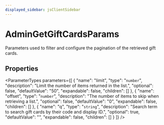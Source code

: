 ```yaml
---
displayed_sidebar: jsClientSidebar
---
```



# AdminGetGiftCardsParams

Parameters used to filter and configure the pagination of the retrieved gift cards.

## Properties

<ParameterTypes parameters={[
  {
    "name": "limit",
    "type": "`number`",
    "description": "Limit the number of items returned in the list.",
    "optional": false,
    "defaultValue": "50",
    "expandable": false,
    "children": []
  },
  {
    "name": "offset",
    "type": "`number`",
    "description": "The number of items to skip when retrieving a list.",
    "optional": false,
    "defaultValue": "0",
    "expandable": false,
    "children": []
  },
  {
    "name": "q",
    "type": "`string`",
    "description": "Search term to search gift cards by their code and display ID.",
    "optional": true,
    "defaultValue": "",
    "expandable": false,
    "children": []
  }
]} />
